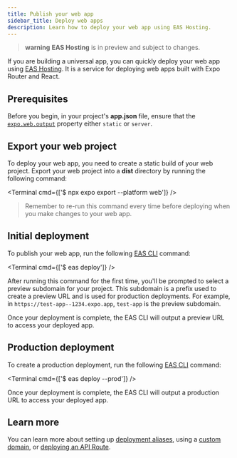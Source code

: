 ```yaml
---
title: Publish your web app
sidebar_title: Deploy web apps
description: Learn how to deploy your web app using EAS Hosting.
---
```



> **warning** **EAS Hosting** is in preview and subject to changes.

If you are building a universal app, you can quickly deploy your web app using [EAS Hosting](/eas/hosting/introduction/). It is a service for deploying web apps built with Expo Router and React.

## Prerequisites

Before you begin, in your project's **app.json** file, ensure that the [`expo.web.output`](/versions/latest/config/app/#output) property either `static` or `server`.

## Export your web project

To deploy your web app, you need to create a static build of your web project. Export your web project into a **dist** directory by running the following command:

<Terminal cmd={['$ npx expo export --platform web']} />

> Remember to re-run this command every time before deploying when you make changes to your web app.

## Initial deployment

To publish your web app, run the following [EAS CLI](/develop/tools/#eas-cli) command:

<Terminal cmd={['$ eas deploy']} />

After running this command for the first time, you'll be prompted to select a preview subdomain for your project. This subdomain is a prefix used to create a preview URL and is used for production deployments. For example, in `https://test-app--1234.expo.app`, `test-app` is the preview subdomain.

Once your deployment is complete, the EAS CLI will output a preview URL to access your deployed app.

## Production deployment

To create a production deployment, run the following [EAS CLI](/develop/tools/#eas-cli) command:

<Terminal cmd={['$ eas deploy --prod']} />

Once your deployment is complete, the EAS CLI will output a production URL to access your deployed app.

## Learn more

You can learn more about setting up [deployment aliases](/eas/hosting/deployments-and-aliases/), using a [custom domain](/eas/hosting/custom-domain/), or [deploying an API Route](/router/reference/api-routes/#deployment).
